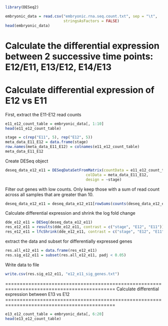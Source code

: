```r
library(DESeq2)


```


```r
embryonic_data = read.csv("embryonic.rna.seq.count.txt", sep = "\t",
                          stringsAsFactors = FALSE)
head(embryonic_data)
```

Calculate the differential expression between 2 successive time points: E12/E11, E13/E12, E14/E13
============================================================================================
Calculate differential expression of E12 vs E11
============================================================================================

First, extract the E11-E12 read counts

```r
e11_e12_count_table = embryonic_data[, 1:10]
head(e11_e12_count_table)
```

```r
stage = c(rep("E11", 5), rep("E12", 5))
meta_data_E11_E12 = data.frame(stage)
row.names(meta_data_E11_E12) = colnames(e11_e12_count_table)
meta_data_E11_E12
```

Create DESeq object
```r
deseq_data_e12_e11 = DESeqDataSetFromMatrix(countData = e11_e12_count_table,
                                    colData = meta_data_E11_E12,
                                    design = ~stage)
```

Filter out genes with low counts. Only keep those with a sum of read count across all samples that are greater than 10.

```r
deseq_data_e12_e11 = deseq_data_e12_e11[rowSums(counts(deseq_data_e12_e11))>10, ]
```

Calculate differential expression and shrink the log fold change

```r
dde_e12_e11 = DESeq(deseq_data_e12_e11)
res_e12_e11 = results(dde_e12_e11, contrast = c("stage", "E12", "E11"))
res_e12_e11 = lfcShrink(dde_e12_e11, contrast = c("stage", "E12", "E11"), res = res_e12_e11)
```

extract the data and subset for differentially expressed genes

```r
res.all_e12_e11 = data.frame(res_e12_e11)
res.sig_e12_e11 = subset(res.all_e12_e11, padj < 0.05)
```

Write data to file
```r
write.csv(res.sig_e12_e11, "e12_e11_sig_genes.txt")
```

============================================================================================
Calculate differential expression between E13 vs E12
============================================================================================

```r
e13_e12_count_table = embryonic_data[, 6:20]
head(e13_e12_count_table)
```



                                     